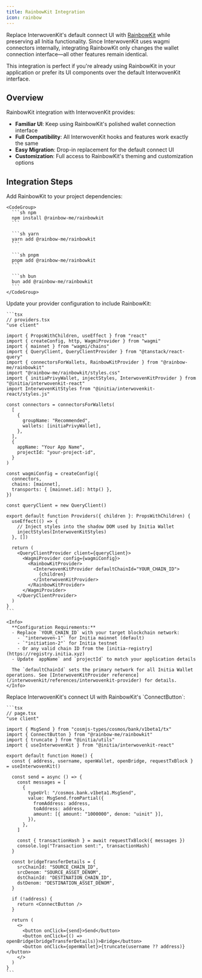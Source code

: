 ```yaml
---
title: RainbowKit Integration
icon: rainbow
---
```


Replace InterwovenKit's default connect UI with [RainbowKit](https://rainbowkit.com) while preserving all Initia functionality. Since InterwovenKit uses wagmi connectors internally, integrating RainbowKit only changes the wallet connection interface—all other features remain identical.

<Note>
  This integration is perfect if you're already using RainbowKit in your application or prefer its UI components over the default InterwovenKit interface.
</Note>

## Overview

RainbowKit integration with InterwovenKit provides:

- **Familiar UI**: Keep using RainbowKit's polished wallet connection interface
- **Full Compatibility**: All InterwovenKit hooks and features work exactly the same
- **Easy Migration**: Drop-in replacement for the default connect UI
- **Customization**: Full access to RainbowKit's theming and customization options

## Integration Steps

<Steps>
  <Step title="Install RainbowKit">
    Add RainbowKit to your project dependencies:

    <CodeGroup>
      ```sh npm
      npm install @rainbow-me/rainbowkit
      ```

      ```sh yarn
      yarn add @rainbow-me/rainbowkit
      ```

      ```sh pnpm
      pnpm add @rainbow-me/rainbowkit
      ```

      ```sh bun
      bun add @rainbow-me/rainbowkit
      ```
    </CodeGroup>
  </Step>

  <Step title="Configure Providers">
    Update your provider configuration to include RainbowKit:

    ```tsx
    // providers.tsx
    "use client"

    import { PropsWithChildren, useEffect } from "react"
    import { createConfig, http, WagmiProvider } from "wagmi"
    import { mainnet } from "wagmi/chains"
    import { QueryClient, QueryClientProvider } from "@tanstack/react-query"
    import { connectorsForWallets, RainbowKitProvider } from "@rainbow-me/rainbowkit"
    import "@rainbow-me/rainbowkit/styles.css"
    import { initiaPrivyWallet, injectStyles, InterwovenKitProvider } from "@initia/interwovenkit-react"
    import InterwovenKitStyles from "@initia/interwovenkit-react/styles.js"

    const connectors = connectorsForWallets(
      [
        {
          groupName: "Recommended",
          wallets: [initiaPrivyWallet],
        },
      ],
      {
        appName: "Your App Name",
        projectId: "your-project-id",
      }
    )

    const wagmiConfig = createConfig({
      connectors,
      chains: [mainnet],
      transports: { [mainnet.id]: http() },
    })

    const queryClient = new QueryClient()

    export default function Providers({ children }: PropsWithChildren) {
      useEffect(() => {
        // Inject styles into the shadow DOM used by Initia Wallet
        injectStyles(InterwovenKitStyles)
      }, [])

      return (
        <QueryClientProvider client={queryClient}>
          <WagmiProvider config={wagmiConfig}>
            <RainbowKitProvider>
              <InterwovenKitProvider defaultChainId="YOUR_CHAIN_ID">
                {children}
              </InterwovenKitProvider>
            </RainbowKitProvider>
          </WagmiProvider>
        </QueryClientProvider>
      )
    }
    ```

    <Info>
      **Configuration Requirements:**
      - Replace `YOUR_CHAIN_ID` with your target blockchain network:
        - `"interwoven-1"` for Initia mainnet (default)
        - `"initiation-2"` for Initia testnet
        - Or any valid chain ID from the [initia-registry](https://registry.initia.xyz)
      - Update `appName` and `projectId` to match your application details
      
      The `defaultChainId` sets the primary network for all Initia Wallet operations. See [InterwovenKitProvider reference](/interwovenkit/references/interwovenkit-provider) for details.
    </Info>
  </Step>

  <Step title="Use RainbowKit Components">
    Replace InterwovenKit's connect UI with RainbowKit's `ConnectButton`:

    ```tsx
    // page.tsx
    "use client"

    import { MsgSend } from "cosmjs-types/cosmos/bank/v1beta1/tx"
    import { ConnectButton } from "@rainbow-me/rainbowkit"
    import { truncate } from "@initia/utils"
    import { useInterwovenKit } from "@initia/interwovenkit-react"

    export default function Home() {
      const { address, username, openWallet, openBridge, requestTxBlock } = useInterwovenKit()

      const send = async () => {
        const messages = [
          {
            typeUrl: "/cosmos.bank.v1beta1.MsgSend",
            value: MsgSend.fromPartial({
              fromAddress: address,
              toAddress: address,
              amount: [{ amount: "1000000", denom: "uinit" }],
            }),
          },
        ]

        const { transactionHash } = await requestTxBlock({ messages })
        console.log("Transaction sent:", transactionHash)
      }

      const bridgeTransferDetails = {
        srcChainId: "SOURCE_CHAIN_ID",
        srcDenom: "SOURCE_ASSET_DENOM",
        dstChainId: "DESTINATION_CHAIN_ID",
        dstDenom: "DESTINATION_ASSET_DENOM",
      }

      if (!address) {
        return <ConnectButton />
      }

      return (
        <>
          <button onClick={send}>Send</button>
          <button onClick={() => openBridge(bridgeTransferDetails)}>Bridge</button>
          <button onClick={openWallet}>{truncate(username ?? address)}</button>
        </>
      )
    }
    ```
  </Step>
</Steps>
